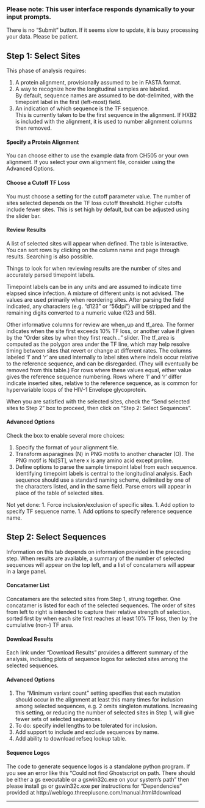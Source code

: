 ### Please note: This user interface responds dynamically to your input prompts.

There is no "Submit" button.  If it seems slow to update, it is busy
processing your data.  Please be patient.

## Step 1: Select Sites

This phase of analysis requires:

1. A protein alignment, provisionally assumed to be in FASTA format.
1. A way to recognize how the longitudinal samples are labeled.  
By default, sequence names are assumed to be dot-delimited,
with the timepoint label in the first (left-most) field.
1. An indication of which sequence is the TF sequence.  
This is currently taken to be the first sequence in the alignment.
If HXB2 is included with the alignment, it is used to number alignment columns 
then removed.

#### Specify a Protein Alignment

You can choose either to use the example data from CH505 or your own alignment.
If you select your own alignment file, consider using the Advanced Options.

#### Choose a Cutoff TF Loss

You must choose a setting for the cutoff parameter value.  The number
of sites selected depends on the TF loss cutoff threshold.  Higher
cutoffs include fewer sites.  This is set high by default, but can be
adjusted using the slider bar.

#### Review Results

A list of selected sites will appear when defined.  The table is
interactive.  You can sort rows by clicking on the column name and
page through results.  Searching is also possible.  

Things to look for when reviewing results are the number of sites
and accurately parsed timepoint labels.

Timepoint labels can be in any units and are assumed to indicate time
elapsed since infection.  A mixture of different units is not advised.
The values are used primarily when reordering sites.  After parsing
the field indicated, any characters (e.g. "d123" or "56dpi") will be
stripped and the remaining digits converted to a numeric value (123
and 56).

Other informative columns for review are when_up and tf_area.  The
former indicates when the site first exceeds 10% TF loss, or another
value if given by the "Order sites by when they first reach..."
slider.  The tf_area is computed as the polygon area under the TF
line, which may help resolve timing between sites that revert or
change at different rates.  The columns labeled 'l' and 'r' are used
internally to label sites where indels occur relative to the reference
sequence, and can be disregarded.  (They will eventually be removed
from this table.)  For rows where these values equal, either value
gives the reference sequence numbering.  Rows where 'l' and 'r' differ
indicate inserted sites, relative to the reference sequence, as is
common for hypervariable loops of the HIV-1 Envelope glycoprotein.

When you are satisfied with the selected sites, check the "Send
selected sites to Step 2" box to proceed, then click on "Step 2:
Select Sequences".

#### Advanced Options

Check the box to enable several more choices:

1. Specify the format of your alignment file.
1. Transform asparagines (N) in PNG motifs to another character (O).
The PNG motif is Nx[ST], where x is any amino acid except proline.
1. Define options to parse the sample timepoint label from each sequence.
Identifying timepoint labels is central to the longitudinal analysis.
Each sequence should use a standard naming scheme, delimited by one of
the characters listed, and in the same field.  Parse errors will 
appear in place of the table of selected sites.

Not yet done: 
1. Force inclusion/exclusion of specific sites.
1. Add option to specify TF sequence name.
1. Add options to specify reference sequence name.

## Step 2: Select Sequences

Information on this tab depends on information provided in the
preceding step.  When results are available, a summary of the number
of selected sequences will appear on the top left, and a list of
concatamers will appear in a large panel.  

#### Concatamer List

Concatamers are the selected sites from Step 1, strung together.  One
concatamer is listed for each of the selected sequences.  The order of
sites from left to right is intended to capture their relative
strength of selection, sorted first by when each site first reaches at
least 10% TF loss, then by the cumulative (non-) TF area.

#### Download Results

Each link under "Download Results" provides a different summary of the
analysis, including plots of sequence logos for selected sites among
the selected sequences.

#### Advanced Options

1. The "Minimum variant count" setting specifies that each mutation
should occur in the alignment at least this many times for inclusion
among selected sequences, e.g. 2 omits singleton mutations.
Increasing this setting, or reducing the number of selected sites in
Step 1, will give fewer sets of selected sequences.
1. To do: specify indel lengths to be tolerated for inclusion.
1. Add support to include and exclude sequences by name.
1. Add ability to download refseq lookup table.

#### Sequence Logos

The code to generate sequence logos is a standalone python program.  If you see an error like this "Could not find Ghostscript on path. There should be either a gs executable or a gswin32c.exe on your system's path" then please install gs or gswin32c.exe per instructions for "Dependencies" provided at http://weblogo.threeplusone.com/manual.html#download 

***

